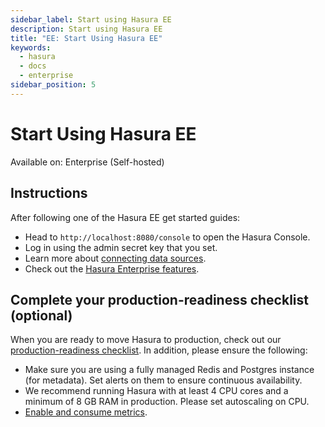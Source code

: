 ```yaml
---
sidebar_label: Start using Hasura EE
description: Start using Hasura EE
title: "EE: Start Using Hasura EE"
keywords:
  - hasura
  - docs
  - enterprise
sidebar_position: 5
---
```


# Start Using Hasura EE

<div className="badge badge--primary heading-badge">Available on: Enterprise (Self-hosted)</div>

## Instructions

After following one of the Hasura EE get started guides:

- Head to `http://localhost:8080/console` to open the Hasura Console.
- Log in using the admin secret key that you set.
- Learn more about [connecting data sources](/databases/connect-db/index.mdx).
- Check out the [Hasura Enterprise features](/enterprise/index.mdx).

## Complete your production-readiness checklist (optional)

When you are ready to move Hasura to production, check out our
[production-readiness checklist](/deployment/production-checklist.mdx). In addition, please ensure the following:

- Make sure you are using a fully managed Redis and Postgres instance (for metadata). Set alerts on them to ensure
  continuous availability.
- We recommend running Hasura with at least 4 CPU cores and a minimum of 8 GB RAM in production. Please set autoscaling
  on CPU.
- [Enable and consume metrics](/enterprise/metrics.mdx/#enable-metrics-endpoint).
